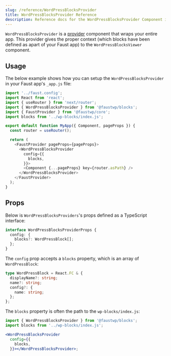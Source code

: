 ```yaml
---
slug: /reference/WordPressBlocksProvider
title: WordPressBlocksProvider Reference
description: Reference docs for the WordPressBlocksProvider Component in Faust.
---
```


`WordPressBlocksProvider` is a [provider](https://www.patterns.dev/posts/provider-pattern/) component that wraps your entire app. This provider gives the proper context (which blocks have been defined as apart of your Faust app) to the `WordPressBlocksViewer` component.

## Usage

The below example shows how you can setup the `WordPressBlocksProvider` in your Faust app's `_app.js` file:

```js {4,13-16,18} title="pages/_app.js"
import '../faust.config';
import React from 'react';
import { useRouter } from 'next/router';
import { WordPressBlocksProvider } from '@faustwp/blocks';
import { FaustProvider } from '@faustwp/core';
import blocks from '../wp-blocks/index.js';

export default function MyApp({ Component, pageProps }) {
  const router = useRouter();

  return (
    <FaustProvider pageProps={pageProps}>
      <WordPressBlocksProvider
        config={{
          blocks,
        }}>
        <Component {...pageProps} key={router.asPath} />
      </WordPressBlocksProvider>
    </FaustProvider>
  );
}
```

## Props

Below is `WordPressBlocksProviders`'s props defined as a TypeScript interface:

```ts
interface WordPressBlocksProviderProps {
  config: {
    blocks?: WordPressBlock[];
  };
}
```

The `config` prop accepts a `blocks` property, which is an array of `WordPressBlock`:

```ts
type WordPressBlock = React.FC & {
  displayName?: string;
  name?: string;
  config?: {
    name: string;
  };
};
```

The `blocks` property is often the path to the `wp-blocks/index.js`:

```jsx
import { WordPressBlocksProvider } from '@faustwp/blocks';
import blocks from '../wp-blocks/index.js';

<WordPressBlocksProvider
  config={{
    blocks,
  }}></WordPressBlocksProvider>;
```
